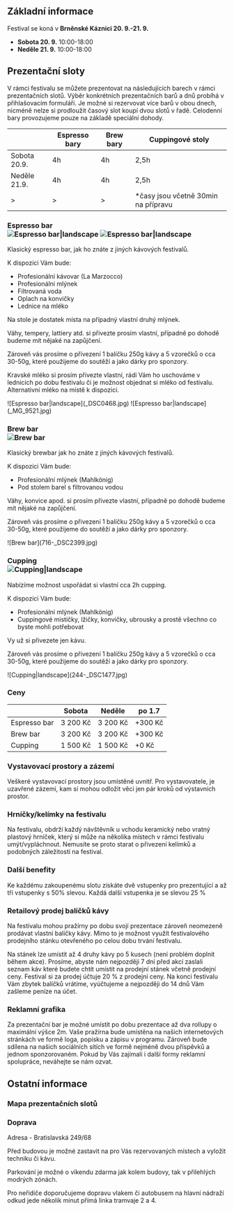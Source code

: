 ## Základní informace

Festival se koná v **Brněnské Káznici 20. 9.-21. 9.**

- **Sobota 20. 9.** 10:00-18:00
- **Neděle 21. 9.** 10:00-18:00

## Prezentační sloty

V rámci festivalu se můžete prezentovat na následujících barech v rámci prezentačních slotů. Výběr konkrétních prezentačních barů a dnů probíhá v přihlašovacím formuláři. Je možné si rezervovat více barů v obou dnech, nicméně nelze si prodloužit časový slot koupí dvou slotů v řadě. Celodenní bary provozujeme pouze na základě speciální dohody.

|              | Espresso bary | Brew bary | Cuppingové stoly                     |
| ------------ | ------------- | --------- | ------------------------------------ |
| Sobota 20.9. | 4h            | 4h        | 2,5h                                 |
| Neděle 21.9. | 4h            | 4h        | 2,5h                                 |
| >            | >             | >         | \*časy jsou včetně 30min na přípravu |

### Espresso bar <div className="hidden md:flex flex-col gap-8 md:float-right ml-8 mb-8">![Espresso bar|landscape](_DSC0468.jpg) ![Espresso bar|landscape](_MG_9521.jpg)</div>

Klasický espresso bar, jak ho znáte z jiných kávových festivalů.

K dispozici Vám bude:

- Profesionální kávovar (La Marzocco)
- Profesionální mlýnek
- Filtrovaná voda
- Oplach na konvičky
- Lednice na mléko

Na stole je dostatek místa na případný vlastní druhý mlýnek.

Váhy, tempery, lattiery atd. si přivezte prosím vlastní, případně po dohodě budeme mít nějaké na zapůjčení.

Zároveň vás prosíme o přivezení 1 balíčku 250g kávy a 5 vzorečků o cca 30-50g, které použijeme do soutěží a jako dárky pro sponzory.

Kravské mléko si prosím přivezte vlastní, rádi Vám ho uschováme v lednicích po dobu festivalu či je možnost objednat si mléko od festivalu. Alternativní mléko na místě k dispozici.

<div className="mx-8 flex flex-col items-center justify-center gap-8 md:hidden">
  ![Espresso bar|landscape](_DSC0468.jpg) ![Espresso bar|landscape](_MG_9521.jpg)
</div>

### Brew bar <div className="hidden md:flex flex-col gap-8 md:float-right ml-8 mb-8">![Brew bar](716-_DSC2399.jpg)</div>

Klasický brewbar jak ho znáte z jiných kávových festivalů.

K dispozici Vám bude:

- Profesionální mlýnek (Mahlkönig)
- Pod stolem barel s filtrovanou vodou

Váhy, konvice apod. si prosím přivezte vlastní, případně po dohodě budeme mít nějaké na zapůjčení.

Zároveň vás prosíme o přivezení 1 balíčku 250g kávy a 5 vzorečků o cca 30-50g, které použijeme do soutěží a jako dárky pro sponzory.

<div className="mx-8 flex flex-col items-center justify-center gap-8 md:hidden">
  ![Brew bar](716-_DSC2399.jpg)
</div>

### Cupping <div className="hidden md:inline-block md:float-right ml-8 mb-8">![Cupping|landscape](244-_DSC1477.jpg)</div>

Nabízíme možnost uspořádat si vlastní cca 2h cupping.

K dispozici Vám bude:

- Profesionální mlýnek (Mahlkönig)
- Cuppingové mističky, lžičky, konvičky, ubrousky a prostě všechno co byste mohli potřebovat

Vy už si přivezete jen kávu.

Zároveň vás prosíme o přivezení 1 balíčku 250g kávy a 5 vzorečků o cca 30-50g, které použijeme do soutěží a jako dárky pro sponzory.

<div className="mx-8 flex items-center justify-center gap-8 md:hidden">
  ![Cupping|landscape](244-_DSC1477.jpg)
</div>

### Ceny

|              | Sobota   | Neděle   | po 1.7  |
| ------------ | -------- | -------- | ------- |
| Espresso bar | 3 200 Kč | 3 200 Kč | +300 Kč |
| Brew bar     | 3 200 Kč | 3 200 Kč | +300 Kč |
| Cupping      | 1 500 Kč | 1 500 Kč | +0 Kč   |

### Vystavovací prostory a zázemí

Veškeré vystavovací prostory jsou umístěné uvnitř. Pro vystavovatele, je uzavřené zázemí, kam si mohou odložit věci jen pár kroků od výstavních prostor.

### Hrníčky/kelímky na festivalu

Na festivalu, obdrží každý návštěvník u vchodu keramický nebo vratný plastový hrníček, který si může na několika místech v rámci festivalu umýt/vypláchnout. Nemusíte se proto starat o přivezení kelímků a podobných záležitostí na festival.

### Další benefity

Ke každému zakoupenému slotu získáte dvě vstupenky pro prezentující a až tři vstupenky s 50% slevou. Každá další vstupenka je se slevou 25 %

### Retailový prodej balíčků kávy

Na festivalu mohou pražírny po dobu svojí prezentace zároveň neomezeně prodávat vlastní balíčky kávy. Mimo to je možnost využít festivalového prodejního stánku otevřeného po celou dobu trvání festivalu.

Na stánek lze umístit až 4 druhy kávy po 5 kusech (není problém doplnit během akce). Prosíme, abyste nám nejpozději 7 dní před akcí zaslali seznam káv které budete chtít umístit na prodejní stánek včetně prodejní ceny. Festival si za prodej účtuje 20 % z prodejní ceny. Na konci festivalu Vám zbytek balíčků vrátíme, vyúčtujeme a nejpozději do 14 dnů Vám zašleme peníze na účet.

### Reklamní grafika

Za prezentační bar je možné umístit po dobu prezentace až dva rollupy o maximální výšce 2m. Vaše pražírna bude umístěna na našich internetových stránkách ve formě loga, popisku a zápisu v programu. Zároveň bude sdílena na našich sociálních sítích ve formě nejméně dvou příspěvků a jednom sponzorovaném. Pokud by Vás zajímali i další formy reklamní spolupráce, neváhejte se nám ozvat.

## Ostatní informace

### Mapa prezentačních slotů

### Doprava

Adresa - Bratislavská 249/68

Před budovou je možné zastavit na pro Vás rezervovaných místech a vyložit techniku či kávu.

Parkování je možné o víkendu zdarma jak kolem budovy, tak v přilehlých modrých zónách.

Pro neřidiče doporučujeme dopravu vlakem či autobusem na hlavní nádraží odkud jede několik minut přímá linka tramvaje 2 a 4.
